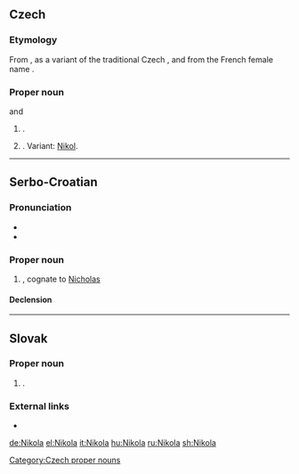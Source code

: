 ==Czech==
{{wikipedia|lang=cs}}

===Etymology===
From {{etyl|fr|cs}} {{m|fr|Nicolas}}, as a variant of the traditional Czech {{m|cs|Mikuláš}}, and from the French female name {{m|fr|Nicole}}.

===Proper noun===
{{head|cs|proper noun}} {{g|m}} and {{g|f}}

# {{given name|male|lang=cs}}.
# {{given name|female|lang=cs}}. Variant: [[Nikol]].

[[Category:Czech proper nouns]]

----

==Serbo-Croatian==

===Pronunciation===
* {{IPA|/nǐkola/|lang=sh}}
* {{hyphenation|Ni|ko|la|lang=sh}}

===Proper noun===
{{sh-proper noun|g=m|head=Nìkola|r|Никола|Нѝкола}}

# {{given name|male|lang=sh}}, cognate to [[Nicholas]]

====Declension====
{{sh-decl-noun-unc
|Nikola
|Nikole
|Nikoli
|Nikolu
|Nikola
|Nikoli
|Nikolom
}}

----

==Slovak==

===Proper noun===
{{sk-proper noun|g=f}}

# {{given name|female|lang=sk}}.

===External links===
* {{R:SDK}}

[[de:Nikola]]
[[el:Nikola]]
[[it:Nikola]]
[[hu:Nikola]]
[[ru:Nikola]]
[[sh:Nikola]]